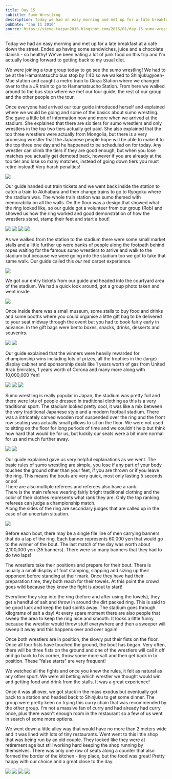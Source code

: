 ```yaml
---
title: Day 15
subtitle: Sumo Wrestling
description: Today we had an easy morning and met up for a late breakfast at a cafe down the street. Ended up having some sandwiches, juice and a chocol...
pubDate: "Jan 11 2016"
source: https://steve-taipan2016.blogspot.com/2016/01/day-15-sumo-wrestling.html
---
```



Today we had an easy morning and met up for a late breakfast at a cafe down the street. Ended up having some sandwiches, juice and a chocolate danish - so healthy! We've been eating a lot of junk food on this trip and I'm actually looking forward to getting back to my usual diet.

We were joining a tour group today to go see the sumo wrestling! We had to be at the Hamamatsucho bus stop by 1:40 so we walked to Shinjukugyoen-Mae station and caught a metro train to Ginza Station where we changed over to the a JR train to go to Hamamatsucho Station. From here we walked around to the bus stop where we met our tour guide, the rest of our group and the other people on the tour.

Once everyone had arrived our tour guide introduced herself and explained where we would be going and some of the basics about sumo wrestling. She gave a little bit of information now and more when we arrived at the stadium. She explained that there are six tiers for sumo wrestlers and only wrestlers in the top two tiers actually get paid. She also explained that the top three wrestlers were actually from Mongolia, but there is a very promising wrestler that the Japanese people hope will be able to make it to the top three one day and he happened to be scheduled on for today. Any wrestler can climb the tiers if they are good enough, but when you lose matches you actually get demoted back, however if you are already at the top tier and lose so many matches, instead of going down tiers you must retire instead! Very harsh penalties!

<Img originalAspectRatio src="2015-taiwan-japan/brnesoy0l62c1nwlvvye.jpg" />

Our guide handed out train tickets and we went back inside the station to catch a train to Akihabara and then change trains to go to Ryogoku where the stadium was. The whole train station was sumo themed with memorabilia on all the walls. On the floor was a design that showed what the ring looked like, so our guide got a volunteer from our group (Rob) and showed us how the ring worked and good demonstration of how the wrestlers stand, stamp their feet and start a bout!

<Grid>
  <Img src="2015-taiwan-japan/p7xxlq2bnwxamrtekomx.jpg" />
  <Img src="2015-taiwan-japan/gpx0ltysalncvidkbimv.jpg" />
  <Img src="2015-taiwan-japan/gxpcvsxnjg7zqqqmllvo.jpg" />
  <Img src="2015-taiwan-japan/fgry8kb6hnyi0gwi8xn2.jpg" />
</Grid>

As we walked from the station to the stadium there were some small market stalls and a little further up were banks of people along the footpath behind ropes waiting for the famous sumo wrestlers to arrive and walk to the stadium but because we were going into the stadium too we got to take that same walk. Our guide called this _our_ red carpet experience.

<Img originalAspectRatio src="2015-taiwan-japan/cykhhz90ifn0nrnlp5x8.jpg" />

We got our entry tickets from our guide and headed into the courtyard area of the stadium. We had a quick look around, got a group photo taken and went inside.

<Img originalAspectRatio src="2015-taiwan-japan/v11qhwuvz3o2y115rnve.jpg" />

Once inside there was a small museum, some stalls to buy food and drinks and some booths where you could organise a little gift bag to be delivered to your seat midway through the event but you had to book fairly early in advance. In the gift bags were bento boxes, snacks, drinks, desserts and souvenirs.

<Grid>
  <Img src="2015-taiwan-japan/einhcql0k77r9uapqvzr.jpg" />
  <Img src="2015-taiwan-japan/mpbpcj76aj2hgqamg3rc.jpg" />
</Grid>

Our guide explained that the winners were heavily rewarded for championship wins including lots of prizes, all the trophies in the (large) display cabinet and sponsorship deals like 1 years worth of gas from United Arab Emirates, 1 years worth of Corona and many more along with 10,000,000 Yen!

<Grid>
  <Img src="2015-taiwan-japan/wti2l2v8sxrl3lt8st2l.jpg" />
  <Img src="2015-taiwan-japan/pi9d7rifx29giygaxvq0.jpg" />
  <Img src="2015-taiwan-japan/xtln0ul5jzqjqqnpngnb.jpg" />
</Grid>

Sumo wrestling is really popular in Japan, the stadium was pretty full and there were lots of people dressed in traditional clothing as this is a very traditional sport. The stadium looked pretty cool, it was like a mix between the very traditional Japanese style and a modern football stadium. There was a intricately carved wooden roof suspended over the ring and the front row seating was actually small pillows to sit on the floor. We were not used to sitting on the floor for long periods of time and we couldn't help but think how hard that would be for us, but luckily our seats were a bit more normal for us and much further away.

<Grid>
  <Img src="2015-taiwan-japan/yhsicjsgpwfbhq6mrrtx.jpg" />
  <Img src="2015-taiwan-japan/rhi4hdpahuzeceisfjme.jpg" />
</Grid>

Our guide explained gave us very helpful explanations as we went. The basic rules of sumo wrestling are simple, you lose if any part of your body touches the ground other than your feet, if you are thrown or if you leave the ring. This means the bouts are very quick, most only lasting 5 seconds or so!  
There are also multiple referees and referees also have a rank.  
There is the main referee wearing fairly bright traditional clothing and the color of their clothes represents what rank they are. Only the top ranking referees can judge a championship match.  
Along the sides of the ring are secondary judges that are called up in the case of an uncertain situation.

<Img originalAspectRatio src="2015-taiwan-japan/gwrvx4dsyhkj4nlhddpu.jpg" />

Before each bout, there may be a single file line of men carrying banners that do a lap of the ring. Each banner represents 60,000 yen that would go to the winner of the bout. The last match of the day was worth about 2,100,000 yen (35 banners). There were so many banners that they had to do two laps!

The wrestlers take their positions and prepare for their bout. There is usually a small display of foot stamping, slapping and sizing up their opponent before standing at their mark. Once they have had their preparation time, they both reach for their towels. At this point the crowd goes wild because they know the fight is about to start!

Everytime they step into the ring (before and after using the towels), they get a handful of salt and throw in around the dirt packed ring. This is said to be good luck and keep the bad spirits away. The stadium goes through kilograms of salt a day! At every spare moment there are also people that sweep the area to keep the ring nice and smooth. It looks a little funny because the wrestler would throw stuff everywhere and then a sweeper will sweep it away and this happens over and over again!

Once both wrestlers are in position, the slowly put their fists on the floor. Once all four fists have touched the ground, the bout has began. Very often, there will be three fists on the ground and one of the wrestlers will call it off and go back to his corner, throw some more salt and then get back in to position. These "false starts" are very frequent!

We watched all the fights and once you knew the rules, it felt as natural as any other sport. We were all betting which wrestler we thought would win and getting food and drink from the stalls. It was a great experience!

Once it was all over, we got stuck in the mass exodus but eventually got back to a station and headed back to Shinjuku to get some dinner. The group were pretty keen on trying this curry chain that was recommended by the other group. I'm not a massive fan of curry and had already had curry once, plus there wasn't enough room in the restaurant so a few of us went in search of some more options.

We went down a little alley way that would have no more than 2 meters wide and it was lined with lots of tiny restaurants. Went went to this little shop that was being run by an old couple. They looked like they were at retirement age but still working hard keeping the shop running by themselves. There was only one row of seats along a counter that also formed the border of the kitchen - tiny place, but the food was great! Pretty happy with our choice and a great close to the day.

<Grid>
  <Img src="2015-taiwan-japan/gjpdcwbchhmbfvzkerma.jpg" />
  <Img src="2015-taiwan-japan/g6tbfsuo3pncq53n90ja.jpg" />
  <Img src="2015-taiwan-japan/vqc7sbh9ammzvw5n7vfq.jpg" />
  <Img src="2015-taiwan-japan/vilhbfwxjhorkdqjcwff.jpg" />
</Grid>
